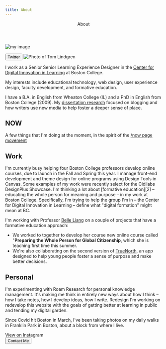 ```yaml
---
title: About
---
```


<Header as="h1" fontSize="5xl" mt="2" color="primary" textTransform="uppercase" fontWeight="extrabold">
About
</Header>

<Box bg="tomato" w="25%" p={4} color="white" >

![my image](../images/timlindgren-photo.jpg)

</Box>
<Button href="https://twitter.com/timlindgren"  colorScheme="brand">Twitter </Button> 


<Image style="borderRadius:200px" src="../images/leaf.jpg" alt="Photo of Tom Lindgren" />



I work as a Senior Senior Learning Experience Designer in the [Center for Digital Innovation in Learning][1] at Boston College.

My interests include educational technology, web design, user experience design, faculty development, and
formative education.

I have a B.A. in English from Wheaton College (IL) and a PhD in English from Boston College (2009). My [dissertation research][2] focused on blogging and how writers use new media to help foster a deeper sense of place.

[1]: https://www.bc.edu/cdil
[2]: https://mediakron.bc.edu/placeblogging

## NOW

A few things that I'm doing at the moment, in the spirit of the [/now page movement](https://sive.rs/nowff)

<Grid col="1|2" gap="8|12|16">
<Div>
<H2 mb="5" mt="8">Work </H2>

<Block src="card" heading="Online Course Design" url="/learning-experience-design" >
I'm currently busy helping four Boston College professors develop online courses, due to launch in the Fall and Spring this year.
</Block>

<Block src="card" heading="Front-End UI Design" url="/learning-experience-design" >
I manage front-end development and theme design for online programs using <Link href="Design Tools">Design Tools </Link> in Canvas. Some examples of my work were recently select for the <Link href="https://showcase.cidilabs.com/boston-college/">Cidilabs DesignPlus Showcase</Link>.
</Block>

<Block src="card" heading="Formative Education" url="/formative-education" >
I'm thinking a lot about [formative education][2] – educating the whole person for meaning and purpose – in my work at Boston College. Specifically, I'm trying to help the group I'm in – the Center for Digital Innovation in Learning – define what "digital formation" might mean at BC.

I'm working with Professor [Belle Liang][3] on a couple of projects that have a formative education approach:

- We worked to together to develop her course new online course called "**Preparing the Whole Person for Global Citizenship**, which she is teaching first time this summer.
- We're also collaborating on the second version of [TrueNorth][4], an app designed to help young people foster a sense of purpose and make better decisions.
 
</Block>

</Div>

<Div>

<H2 mb="5" mt="8">Personal</H2>

<Block src="card" heading="Tools for Thinking" url="/formative-education" >
I'm experimenting with <Link href="/roam-research">Roam Research</Link> for personal knowledge management. It's making me think in entirely new ways about how I think – how I take notes, how I develop ideas, how I write.
</Block>

<Block src="card" heading="Website Redesign" url="/formative-education" >
  Redesign I'm working on redevelop this website with the goals of
  getting better at learning in public and tending my digital garden.
</Block>

<Block src="card" heading="Photography" >
 <P mt="0"> 
  Since Covid hit Boston in March, I've been taking photos on
  my daily walks in Franklin Park in Boston, about a block from where I live.
  </P>
    <Link
    href="https://www.instagram.com/timothylindgren"
    target="_blank"
    rel="noopener"
    d="flex"
    justifyContent="center|flex-start"
    alignContent="center"
    pb="4"
    color="secondary"
    >
    <Icon name="instagram" mr="2" />View on Instagram <Icon name="arrow-right" ml="1" />
    </Link>
</Block>

[1]: https://cidilabs.com/landing/design-tools/
[2]: https://www.bc.edu/content/bc-web/schools/lynch-school/about/Formative-Education.html
[3]: https://www.bc.edu/bc-web/schools/lynch-school/faculty-research/faculty-directory/belle-liang.html
[4]: https://www.findmytruenorth.org/
[5]: https://roamresearch.com/

</Div>
</Grid>



<Flexbox flexDirection="column|row" justifyContent="space-between" mt="8">
    <Button mb="6" as="a" href="/connect" variant="link"><Icon name="mail" mr="2" justifySelf="flex-start"/> Contact Me</Button> 
   
</Flexbox>

